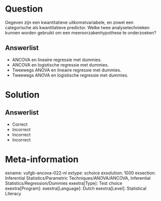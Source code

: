 Question
========

Gegeven zijn een kwantitatieve uitkomstvariabele, en zowel een categorische als kwantitatieve predictor. Welke twee analysetechnieken kunnen worden gebruikt om een meeroorzakenhypothese te onderzoeken?
  
Answerlist
----------
* ANCOVA en lineaire regressie met dummies.
* ANCOVA en logistische regressie met dummies.
* Tweewegs ANOVA en lineaire regressie met dummies.
* Tweewegs ANOVA en logistische regressie met dummies.

Solution
========

Answerlist
----------
* Correct
* Incorrect
* Incorrect
* Incorrect

Meta-information
================
exname: vufgb-ancova-022-nl
extype: schoice
exsolution: 1000
exsection: Inferential Statistics/Parametric Techniques/ANOVA/ANCOVA, Inferential Statistics/Regression/Dummies
exextra[Type]: Test choice
exextra[Program]: 
exextra[Language]: Dutch
exextra[Level]: Statistical Literacy
